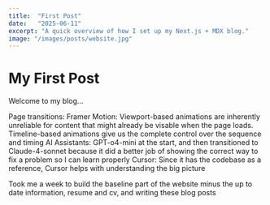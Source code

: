 ```yaml
---
title:  "First Post"
date:   "2025-06-11"
excerpt: "A quick overview of how I set up my Next.js + MDX blog."
image: "/images/posts/website.jpg"
---
```


# My First Post

Welcome to my blog…

Page transitions:
Framer Motion:
    Viewport-based animations are inherently unreliable for content that might already be visable when the page loads. Timeline-based animations
    give us the complete control over the sequence and timing
AI Assistants:
    GPT-o4-mini at the start, and then transitioned to Claude-4-sonnet because it did a better job of showing the correct way to fix a problem
    so I can learn properly
Cursor:
    Since it has the codebase as a reference, Cursor helps with understanding the big picture

Took me a week to build the baseline part of the website minus the up to date information, resume and cv, and writing these blog posts